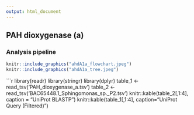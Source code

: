 ```yaml
---
output: html_document
---
```

## PAH dioxygenase (a)
### Analysis pipeline

```r
knitr::include_graphics("ahdA1a_flowchart.jpeg")
knitr::include_graphics("ahdA1a_tree.jpeg")
```


```r
library(readr)
library(stringr)
library(dplyr)
table_1 <- read_tsv('PAH_dioxygenase_a.tsv')
table_2 <- read_tsv('BAC65448.1_Sphingomonas_sp._P2.tsv')
knitr::kable(table_2[,1:4], caption = "UniProt BLASTP")
knitr::kable(table_1[,1:4], caption="UniProt Query (Filtered)")